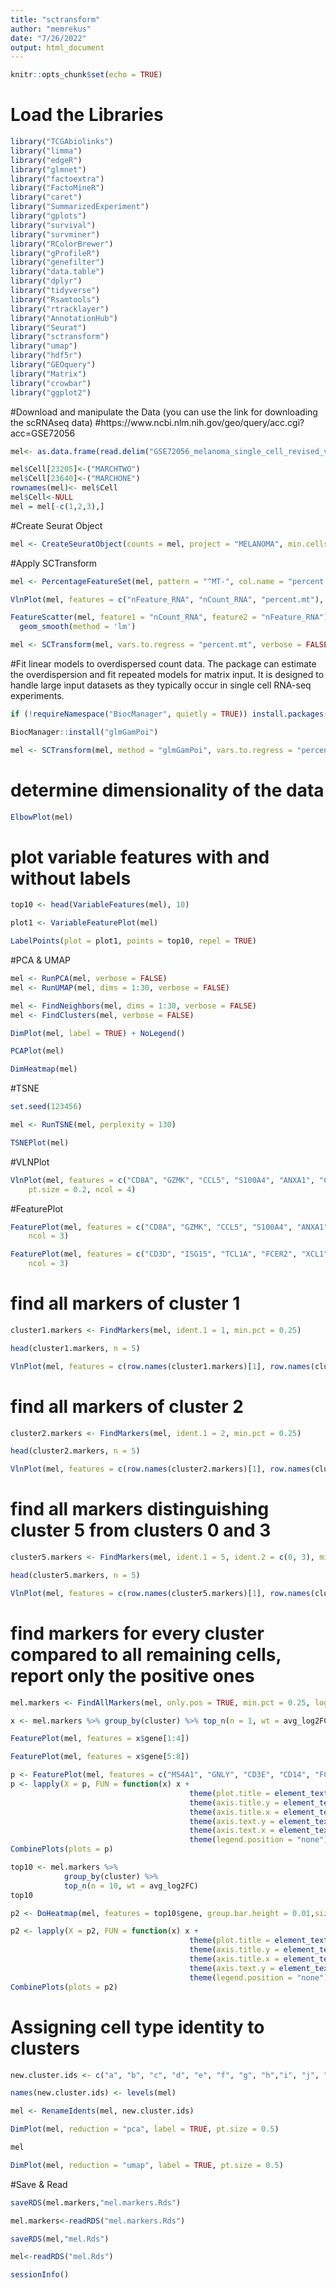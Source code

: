 ---
title: "sctransform"
author: "memrekus"
date: "7/26/2022"
output: html_document
---

```{r setup, include=FALSE}
knitr::opts_chunk$set(echo = TRUE)
```


# Load the Libraries


```{r}

library("TCGAbiolinks")
library("limma")
library("edgeR")
library("glmnet")
library("factoextra")
library("FactoMineR")
library("caret")
library("SummarizedExperiment")
library("gplots")
library("survival")
library("survminer")
library("RColorBrewer")
library("gProfileR")
library("genefilter")
library("data.table")
library("dplyr")
library("tidyverse")
library("Rsamtools")
library("rtracklayer")
library("AnnotationHub")
library("Seurat")
library("sctransform")
library("umap")
library("hdf5r")
library("GEOquery")
library("Matrix")
library("crowbar")
library("ggplot2")

```


#Download and manipulate the Data (you can use the link for downloading the scRNAseq data)
#https://www.ncbi.nlm.nih.gov/geo/query/acc.cgi?acc=GSE72056

```{r}

mel<- as.data.frame(read.delim("GSE72056_melanoma_single_cell_revised_v2.txt"))

mel$Cell[23205]<-("MARCHTWO")
mel$Cell[23640]<-("MARCHONE")
rownames(mel)<- mel$Cell
mel$Cell<-NULL
mel = mel[-c(1,2,3),]

```


#Create Seurat Object


```{r}

mel <- CreateSeuratObject(counts = mel, project = "MELANOMA", min.cells = 3, min.features = 200)

```


#Apply SCTransform


```{r}

mel <- PercentageFeatureSet(mel, pattern = "^MT-", col.name = "percent.mt")

VlnPlot(mel, features = c("nFeature_RNA", "nCount_RNA", "percent.mt"), ncol = 3)

FeatureScatter(mel, feature1 = "nCount_RNA", feature2 = "nFeature_RNA") +
  geom_smooth(method = 'lm')

mel <- SCTransform(mel, vars.to.regress = "percent.mt", verbose = FALSE)

```


#Fit linear models to overdispersed count data. The package can estimate the overdispersion and fit repeated models for matrix input. It is designed to handle large input datasets as they typically occur in single cell RNA-seq experiments.


```{r}

if (!requireNamespace("BiocManager", quietly = TRUE)) install.packages("BiocManager")

BiocManager::install("glmGamPoi")

mel <- SCTransform(mel, method = "glmGamPoi", vars.to.regress = "percent.mt", verbose = FALSE)

```


# determine dimensionality of the data


```{r}

ElbowPlot(mel)

```


# plot variable features with and without labels


```{r}

top10 <- head(VariableFeatures(mel), 10)

plot1 <- VariableFeaturePlot(mel)

LabelPoints(plot = plot1, points = top10, repel = TRUE)

```


#PCA & UMAP


```{r}

mel <- RunPCA(mel, verbose = FALSE)
mel <- RunUMAP(mel, dims = 1:30, verbose = FALSE)

mel <- FindNeighbors(mel, dims = 1:30, verbose = FALSE)
mel <- FindClusters(mel, verbose = FALSE)

DimPlot(mel, label = TRUE) + NoLegend()

PCAPlot(mel)

DimHeatmap(mel)

```


#TSNE


```{r}

set.seed(123456)

mel <- RunTSNE(mel, perplexity = 130)

TSNEPlot(mel)

```


#VLNPlot


```{r}

VlnPlot(mel, features = c("CD8A", "GZMK", "CCL5", "S100A4", "ANXA1", "CCR7", "ISG15", "CD3D"),
    pt.size = 0.2, ncol = 4)

```


#FeaturePlot


```{r}

FeaturePlot(mel, features = c("CD8A", "GZMK", "CCL5", "S100A4", "ANXA1", "CCR7"), pt.size = 0.2,
    ncol = 3)

FeaturePlot(mel, features = c("CD3D", "ISG15", "TCL1A", "FCER2", "XCL1", "FCGR3A"), pt.size = 0.2,
    ncol = 3)

```


# find all markers of cluster 1


```{r}

cluster1.markers <- FindMarkers(mel, ident.1 = 1, min.pct = 0.25)

head(cluster1.markers, n = 5)

VlnPlot(mel, features = c(row.names(cluster1.markers)[1], row.names(cluster1.markers)[2]))

```


# find all markers of cluster 2


```{r}

cluster2.markers <- FindMarkers(mel, ident.1 = 2, min.pct = 0.25)

head(cluster2.markers, n = 5)

VlnPlot(mel, features = c(row.names(cluster2.markers)[1], row.names(cluster2.markers)[2]))

```


# find all markers distinguishing cluster 5 from clusters 0 and 3


```{r}

cluster5.markers <- FindMarkers(mel, ident.1 = 5, ident.2 = c(0, 3), min.pct = 0.25)

head(cluster5.markers, n = 5)

VlnPlot(mel, features = c(row.names(cluster5.markers)[1], row.names(cluster5.markers)[2]))

```


# find markers for every cluster compared to all remaining cells, report only the positive ones


```{r}

mel.markers <- FindAllMarkers(mel, only.pos = TRUE, min.pct = 0.25, logfc.threshold = 0.25)

```

```{r}

x <- mel.markers %>% group_by(cluster) %>% top_n(n = 1, wt = avg_log2FC)

FeaturePlot(mel, features = x$gene[1:4])

FeaturePlot(mel, features = x$gene[5:8])

```

```{r}

p <- FeaturePlot(mel, features = c("MS4A1", "GNLY", "CD3E", "CD14", "FCER1A", "FCGR3A", "LYZ", "PPBP", "CD8A"), combine = FALSE)
p <- lapply(X = p, FUN = function(x) x + 
                                        theme(plot.title = element_text(size = 8)) +
                                        theme(axis.title.y = element_text(size = 5)) +
                                        theme(axis.title.x = element_text(size = 5)) +
                                        theme(axis.text.y = element_text(size = 5)) +
                                        theme(axis.text.x = element_text(size = 5)) +
                                        theme(legend.position = "none")  )
CombinePlots(plots = p)

```

```{r}

top10 <- mel.markers %>% 
            group_by(cluster) %>% 
            top_n(n = 10, wt = avg_log2FC)
top10

```

```{r}

p2 <- DoHeatmap(mel, features = top10$gene, group.bar.height = 0.01,size=3,combine = FALSE) 

p2 <- lapply(X = p2, FUN = function(x) x + 
                                        theme(plot.title = element_text(size = 8)) +
                                        theme(axis.title.y = element_text(size = 5)) +
                                        theme(axis.title.x = element_text(size = 5)) +
                                        theme(axis.text.y = element_text(size = 3)) +
                                        theme(legend.position = "none")  )
CombinePlots(plots = p2)

```


# Assigning cell type identity to clusters


```{r}

new.cluster.ids <- c("a", "b", "c", "d", "e", "f", "g", "h","i", "j", "k", "l", "m", "n", "o", "p","r", "s", "t", "u", "v", "y", "z", "x","w", "Platelet")

names(new.cluster.ids) <- levels(mel)

mel <- RenameIdents(mel, new.cluster.ids)

DimPlot(mel, reduction = "pca", label = TRUE, pt.size = 0.5)

```


```{r}

mel

DimPlot(mel, reduction = "umap", label = TRUE, pt.size = 0.5)

```


#Save & Read


```{r}

saveRDS(mel.markers,"mel.markers.Rds")

mel.markers<-readRDS("mel.markers.Rds")

saveRDS(mel,"mel.Rds")

mel<-readRDS("mel.Rds")

sessionInfo()

```


